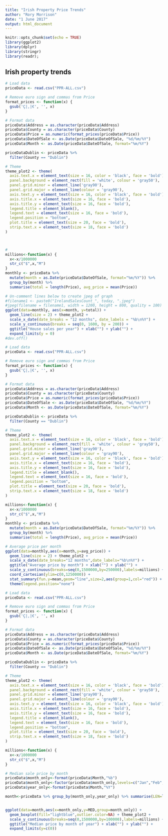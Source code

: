 ---
title: "Irish Property Price Trends"
author: "Rory Morrison"
date: "1 June 2017"
output: html_document
---

```{r setup, include=FALSE}
knitr::opts_chunk$set(echo = TRUE)
library(ggplot2)
library(dplyr)
library(stringr)
library(readr);

```

## Irish property trends

```{r plot, echo=FALSE}
# Load data
priceData <- read.csv("PPR-ALL.csv")

# Remove euro sign and commas from Price
format_prices <- function(x) {
  gsub('Ç|,|€', '', x)
}

# Format data
priceData$Address = as.character(priceData$Address)
priceData$County = as.character(priceData$County)
priceData$Price = as.numeric(format_prices(priceData$Price))
priceData$DateOfSale <- as.Date(priceData$DateOfSale, "%d/%m/%Y")
priceData$Month <- as.Date(priceData$DateOfSale, format="%m/%Y")

priceDataDublin <- priceData %>%
  filter(County == "Dublin")

# Theme
theme_plot2 <- theme(
  axis.text.x = element_text(size = 16, color = 'black', face = 'bold'),
  panel.background = element_rect(fill = 'white', colour = 'gray50'),
  panel.grid.minor = element_line('gray90'),
  panel.grid.major = element_line(colour = 'gray90'),
  axis.text.y = element_text(size = 16, color = 'black', face = 'bold'),
  axis.title.x = element_text(size = 16, face = 'bold'),
  axis.title.y = element_text(size = 16, face = 'bold'),
  legend.title = element_blank(),
  legend.text = element_text(size = 16, face = 'bold'),
  legend.position = "bottom",
  plot.title = element_text(size = 20, face = 'bold'),
  strip.text.x = element_text(size = 18, face = 'bold')
)



#
millions<-function(x) {
  x<-x/1000000
  str_c("$",x,"M")
}
monthly <- priceData %>%
  mutate(month = as.Date(priceData$DateOfSale, format="%m/%Y")) %>%
  group_by(month) %>%
  summarise(total = length(Price), avg_price = mean(Price))

# Un-comment lines below to create jpeg of graph
#filename1 <- paste0("IrelandSalesCount_", today, ".jpeg")
#jpeg(filename = filename1, width = 1200, height = 800, quality = 100)
ggplot(data=monthly, aes(x=month, y=total)) +
  geom_line(size = 2) + theme_plot2 +
  scale_x_date(date_breaks = "12 months", date_labels = "%b\n%Y") +
  scale_y_continuous(breaks = seq(0, 1600, by = 200)) +
  ggtitle("House sales per year") + xlab("") + ylab("") +
  expand_limits(y = 0)
#dev.off()
```



```{r plot2, echo=FALSE}
# Load data
priceData <- read.csv("PPR-ALL.csv")

# Remove euro sign and commas from Price
format_prices <- function(x) {
  gsub('Ç|,|€', '', x)
}

# Format data
priceData$Address = as.character(priceData$Address)
priceData$County = as.character(priceData$County)
priceData$Price = as.numeric(format_prices(priceData$Price))
priceData$DateOfSale <- as.Date(priceData$DateOfSale, "%d/%m/%Y")
priceData$Month <- as.Date(priceData$DateOfSale, format="%m/%Y")

priceDataDublin <- priceData %>%
  filter(County == "Dublin")

# Theme
theme_plot2 <- theme(
  axis.text.x = element_text(size = 16, color = 'black', face = 'bold'),
  panel.background = element_rect(fill = 'white', colour = 'gray50'),
  panel.grid.minor = element_line('gray90'),
  panel.grid.major = element_line(colour = 'gray90'),
  axis.text.y = element_text(size = 16, color = 'black', face = 'bold'),
  axis.title.x = element_text(size = 16, face = 'bold'),
  axis.title.y = element_text(size = 16, face = 'bold'),
  legend.title = element_blank(),
  legend.text = element_text(size = 16, face = 'bold'),
  legend.position = "bottom",
  plot.title = element_text(size = 20, face = 'bold'),
  strip.text.x = element_text(size = 18, face = 'bold')
)

millions<-function(x) {
  x<-x/1000000
  str_c("$",x,"M")
}
monthly <- priceData %>%
  mutate(month = as.Date(priceData$DateOfSale, format="%m/%Y")) %>%
  group_by(month) %>%
  summarise(total = length(Price), avg_price = mean(Price))

# Average price per month
ggplot(data=monthly,aes(x=month,y=avg_price)) +
  geom_line(size = 2) + theme_plot2 +
  scale_x_date(date_breaks="12 months",date_labels="%b\n%Y") +
  ggtitle("Average price by month") + xlab("") + ylab("") +
  scale_y_continuous(breaks=seq(0,1500000,by=250000),labels=millions) +
  coord_cartesian(ylim=c(0,1250000)) +
  stat_summary(fun.y=mean,geom="line",size=2,aes(group=1,col="red")) +
  theme(legend.position="none")
```

```{r plot3, echo=FALSE}
# Load data
priceData <- read.csv("PPR-ALL.csv")

# Remove euro sign and commas from Price
format_prices <- function(x) {
  gsub('Ç|,|€', '', x)
}

# Format data
priceData$Address = as.character(priceData$Address)
priceData$County = as.character(priceData$County)
priceData$Price = as.numeric(format_prices(priceData$Price))
priceData$DateOfSale <- as.Date(priceData$DateOfSale, "%d/%m/%Y")
priceData$Month <- as.Date(priceData$DateOfSale, format="%m/%Y")

priceDataDublin <- priceData %>%
  filter(County == "Dublin")

# Theme
theme_plot2 <- theme(
  axis.text.x = element_text(size = 16, color = 'black', face = 'bold'),
  panel.background = element_rect(fill = 'white', colour = 'gray50'),
  panel.grid.minor = element_line('gray90'),
  panel.grid.major = element_line(colour = 'gray90'),
  axis.text.y = element_text(size = 16, color = 'black', face = 'bold'),
  axis.title.x = element_text(size = 16, face = 'bold'),
  axis.title.y = element_text(size = 16, face = 'bold'),
  legend.title = element_blank(),
  legend.text = element_text(size = 16, face = 'bold'),
  legend.position = "bottom",
  plot.title = element_text(size = 20, face = 'bold'),
  strip.text.x = element_text(size = 18, face = 'bold')
)

millions<-function(x) {
  x<-x/1000000
  str_c("$",x,"M")
}

# Median sale price by month
priceData$month_only<-format(priceData$Month,"%b")
priceData$month_only<-factor(priceData$month_only,levels=c("Jan","Feb","Mar","Apr","May","Jun","Jul","Aug","Sep","Oct","Nov","Dec"))
priceData$year_only<-format(priceData$Month,"%Y")

month<-priceData %>% group_by(month_only,year_only) %>% summarise(LEN=length(Price),MED=median(Price))


ggplot(data=month,aes(x=month_only,y=MED,group=month_only)) +
  geom_boxplot(fill="lightblue",outlier.color=NA) + theme_plot2 +
  scale_y_continuous(breaks=seq(0,1500000,by=100000),labels=millions) +
  ggtitle("Median price by month of year") + xlab("") + ylab("") +
  expand_limits(y=c(0)) 
```

